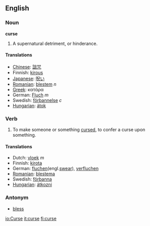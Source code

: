 ==English==
===Noun===
'''curse'''

#A supernatural detriment, or hinderance.

====Translations====
*[[Chinese]]: [[詛咒]]
*Finnish: [[kirous]]
*[[Japanese]]: [[呪い]]
*[[Romanian]]: [[blestem]] ''n''
*[[Greek]]: κατάρα
*German: [[Fluch]] ''m''
*Swedish: [[förbannelse]] ''c''
*[[Hungarian]]: [[átok]]

===Verb===
#To make someone or something [[cursed]], to confer a curse upon something.

====Translations====
*Dutch: [[vloek]] ''m''
*Finnish: [[kirota]]
*German: [[fluchen]](engl.[[swear]]), [[verfluchen]]
*[[Romanian]]: [[blestema]]
*Swedish: [[förbanna]]
*[[Hungarian]]: [[átkozni]]

===Antonym===
*[[bless]]

[[io:Curse]]
[[it:curse]]
[[fi:curse]]